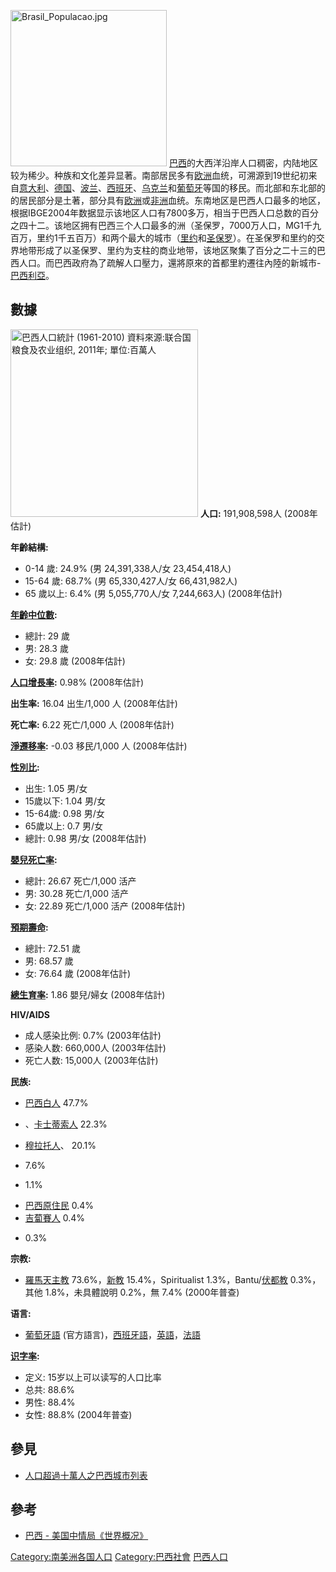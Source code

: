 [[File:Brasil_Populacao.jpg|250px]]
[[巴西|巴西]]的大西洋沿岸人口稠密，内陆地区较为稀少。种族和文化差异显著。南部居民多有[[欧洲|欧洲]]血统，可溯源到19世纪初来自[[意大利|意大利]]、[[德国|德国]]、[[波兰|波兰]]、[[西班牙|西班牙]]、[[乌克兰|乌克兰]]和[[葡萄牙|葡萄牙]]等国的移民。而北部和东北部的的居民部分是土著，部分具有[[欧洲|欧洲]]或[[非洲|非洲]]血统。东南地区是巴西人口最多的地区，根据IBGE2004年数据显示该地区人口有7800多万，相当于巴西人口总数的百分之四十二。该地区拥有巴西三个人口最多的洲（圣保罗，7000万人口，MG1千九百万，里约1千五百万）和两个最大的城市（[[里约|里约]]和[[聖保羅_(巴西)|圣保罗]]）。在圣保罗和里约的交界地带形成了以圣保罗、里约为支柱的商业地带，该地区聚集了百分之二十三的巴西人口。而巴西政府為了疏解人口壓力，還將原來的首都里約遷往內陸的新城市-[[巴西利亞|巴西利亞]]。

== 數據 ==
[[File:Brazil-demography.png|thumb|300px|巴西人口統計 (1961-2010)<br />
資料來源:[[联合国粮食及农业组织|联合国粮食及农业组织]], 2011年; 單位:百萬人]]
{{Historical populations
|title       = 歷回巴西人口普查
|type        = 
|align       = right
|width       = 15em
|state       = 
|shading     = 
|pop_name    =
|percentages = 
|footnote    = 
|source      = 巴西國立地理統計局IBGE
|1872 |9930478
|1890 |14333915
|1900 |17438434
|1920 |30635605
|1940 |41236315
|1950 |51944397
|1960 |70992343
|1970 |94508583
|1980 |121150573
|1991 |146917459
|[[2000年巴西人口普查|2000]] |169590693
|[[2010年巴西人口普查|2010]] |190755799
|2020 | 211487000
}}
'''人口:''' 191,908,598人 (2008年估計)

'''年齡結構:''' 
* 0-14 歲: 24.9% (男 24,391,338人/女 23,454,418人)
* 15-64 歲: 68.7% (男 65,330,427人/女 66,431,982人)
* 65 歲以上: 6.4% (男 5,055,770人/女 7,244,663人) (2008年估計)

'''[[年齡中位數|年齡中位數]]:'''
* 總計: 29 歲
* 男: 28.3 歲
* 女: 29.8 歲 (2008年估計)

'''[[人口增長率|人口增長率]]:''' 0.98% (2008年估計)

'''出生率:''' 16.04 出生/1,000 人 (2008年估計)

'''死亡率:''' 6.22 死亡/1,000 人 (2008年估計)

'''[[淨遷移率|淨遷移率]]:''' -0.03 移民/1,000 人 (2008年估計)

'''[[性別比|性別比]]:'''
* 出生: 1.05 男/女 
* 15歲以下: 1.04 男/女 
* 15-64歲: 0.98 男/女 
* 65歲以上: 0.7 男/女 
* 總計: 0.98 男/女 (2008年估計) 

'''[[嬰兒死亡率|嬰兒死亡率]]:''' 
* 總計: 26.67 死亡/1,000 活产
* 男: 30.28 死亡/1,000 活产
* 女: 22.89 死亡/1,000 活产 (2008年估計)

'''[[預期壽命|預期壽命]]:''' 
* 總計: 72.51 歲
* 男: 68.57 歲
* 女: 76.64 歲 (2008年估計)

'''[[總生育率|總生育率]]:''' 1.86 嬰兒/婦女 (2008年估計)

'''HIV/AIDS'''
* 成人感染比例: 0.7% (2003年估計)
* 感染人数: 660,000人 (2003年估計)
* 死亡人数: 15,000人 (2003年估計)

'''民族:'''
*[[巴西白人|巴西白人]] 47.7%
*{{link-en|卡波克洛|Caboclo}}、[[卡士蒂索人|卡士蒂索人]] 22.3%
*[[穆拉托人|穆拉托人]]、{{link-en|Quadroon}} 20.1% 
*{{link-en|巴西黑人|Black Brazilians}} 7.6%
*{{link-en|巴西亞裔|Asian Brazilians}} 1.1%
*[[巴西原住民|巴西原住民]]  0.4%
*[[吉蔔賽人|吉蔔賽人]] 0.4%
*{{link-en|Hafu}} 0.3%

'''宗教:''' 
* [[羅馬天主教|羅馬天主教]] 73.6%，[[新教|新教]] 15.4%，Spiritualist 1.3%，Bantu/[[伏都教|伏都教]] 0.3%，其他 1.8%，未具體說明 0.2%，無 7.4% (2000年普查)

'''语言:'''
* [[葡萄牙語|葡萄牙語]] (官方語言)，[[西班牙語|西班牙語]]，[[英語|英語]]，[[法語|法語]]

'''[[识字率|识字率]]:'''
* 定义: 15岁以上可以读写的人口比率
* 总共: 88.6% 
* 男性: 88.4% 
* 女性: 88.8% (2004年普查)

== 參見 ==
* [[人口超過十萬人之巴西城市列表|人口超過十萬人之巴西城市列表]]

== 參考 ==
* [https://www.cia.gov/library/publications/the-world-factbook/geos/br.html 巴西 - 美国中情局《世界概况》] {{Wayback|url=https://www.cia.gov/library/publications/the-world-factbook/geos/br.html |date=20151222121846 }}

{{美洲题目|人口}}

[[Category:南美洲各国人口|Category:南美洲各国人口]]
[[Category:巴西社會|Category:巴西社會]]
[[Category:巴西人口|]]